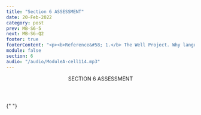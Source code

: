 ```yaml
---
title: "Section 6 ASSESSMENT"
date: 20-Feb-2022
category: post
prev: MB-S6-5
next: MB-S6-Q2
footer: true
footerContent: "<p><b>Reference&#58; 1.</b> The Well Project. Why language matters&#58; facing HIV in our own words. April 15, 2021. Accessed May 20, 2022. https://www.thewellproject.org/hiv-information/why-language-matters-facing-hiv-stigma-our-own-words</p>"
module: false
section: 6
audio: "/audio/ModuleA-cell114.mp3"
---
```


<Header>
  SECTION 6<span className="text-red"> ASSESSMENT</span>
</Header>

{" "}

<Quiz
  title="Which is an example of people-first language?"
  options="HIV-infected individual
  AIDS patient
  Person living with HIV
  None of the above"
  answer="2"
  response="People-first language can minimize stigma by putting the individual person before a diagnosis.<sup>1</sup>"
/>
